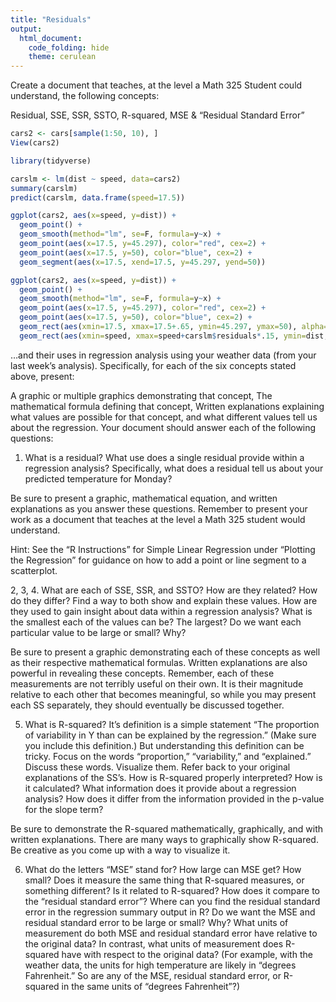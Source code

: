 ```yaml
---
title: "Residuals"
output: 
  html_document:
    code_folding: hide
    theme: cerulean
---
```



Create a document that teaches, at the level a Math 325 Student could understand, the following concepts:

Residual,
SSE,
SSR,
SSTO, 
R-squared,
MSE & "Residual Standard Error"



```r
cars2 <- cars[sample(1:50, 10), ]
View(cars2)

library(tidyverse)

carslm <- lm(dist ~ speed, data=cars2)
summary(carslm)
predict(carslm, data.frame(speed=17.5))

ggplot(cars2, aes(x=speed, y=dist)) + 
  geom_point() + 
  geom_smooth(method="lm", se=F, formula=y~x) + 
  geom_point(aes(x=17.5, y=45.297), color="red", cex=2) + 
  geom_point(aes(x=17.5, y=50), color="blue", cex=2) + 
  geom_segment(aes(x=17.5, xend=17.5, y=45.297, yend=50))

ggplot(cars2, aes(x=speed, y=dist)) + 
  geom_point() + 
  geom_smooth(method="lm", se=F, formula=y~x) + 
  geom_point(aes(x=17.5, y=45.297), color="red", cex=2) + 
  geom_point(aes(x=17.5, y=50), color="blue", cex=2) + 
  geom_rect(aes(xmin=17.5, xmax=17.5+.65, ymin=45.297, ymax=50), alpha=0.1) + 
  geom_rect(aes(xmin=speed, xmax=speed+carslm$residuals*.15, ymin=dist, ymax=carslm$fitted.values), alpha=0.1, fill="blue")


```





...and their uses in regression analysis using your weather data (from your last week's analysis).
Specifically, for each of the six concepts stated above, present:

 A graphic or multiple graphics demonstrating that concept,
The mathematical formula defining that concept,
Written explanations explaining what values are possible for that concept, and what different values tell us about the regression.
Your document should answer each of the following questions: 

1. What is a residual? What use does a single residual provide within a regression analysis? Specifically, what does a residual tell us about your predicted temperature for Monday?

Be sure to present a graphic, mathematical equation, and written explanations as you answer these questions. Remember to present your work as a document that teaches at the level a Math 325 student would understand.

Hint: See the "R Instructions" for Simple Linear Regression under "Plotting the Regression" for guidance on how to add a point or line segment to a scatterplot. 

 

2, 3, 4. What are each of SSE, SSR, and SSTO? How are they related? How do they differ? Find a way to both show and explain these values. How are they used to gain insight about data within a regression analysis? What is the smallest each of the values can be? The largest? Do we want each particular value to be large or small? Why?

Be sure to present a graphic demonstrating each of these concepts as well as their respective mathematical formulas. Written explanations are also powerful in revealing these concepts. Remember, each of these measurements are not terribly useful on their own. It is their magnitude relative to each other that becomes meaningful, so while you may present each SS separately, they should eventually be discussed together.

 

5. What is R-squared? It's definition is a simple statement "The proportion of variability in Y than can be explained by the regression." (Make sure you include this definition.) But understanding this definition can be tricky. Focus on the words "proportion," "variability," and "explained." Discuss these words. Visualize them. Refer back to your original explanations of the SS's.
How is R-squared properly interpreted? How is it calculated? What information does it provide about a regression analysis? How does it differ from the information provided in the p-value for the slope term? 

Be sure to demonstrate the R-squared mathematically, graphically, and with written explanations. There are many ways to graphically show R-squared. Be creative as you come up with a way to visualize it.

 

6. What do the letters "MSE" stand for? How large can MSE get? How small? Does it measure the same thing that R-squared measures, or something different? Is it related to R-squared? How does it compare to the "residual standard error"? Where can you find the residual standard error in the regression summary output in R? Do we want the MSE and residual standard error to be large or small? Why? What units of measurement do both MSE and residual standard error have relative to the original data? In contrast, what units of measurement does R-squared have with respect to the original data? (For example, with the weather data, the units for high temperature are likely in "degrees Fahrenheit." So are any of the MSE, residual standard error, or R-squared in the same units of "degrees Fahrenheit"?)